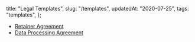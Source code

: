   title: "Legal Templates",
  slug: "/templates",
  updatedAt: "2020-07-25",
  tags: "templates",
};

* [Retainer Agreement](/templates/retainer-agreement)
* [Data Processing Agreement](/templates/data-processing-agreement)
